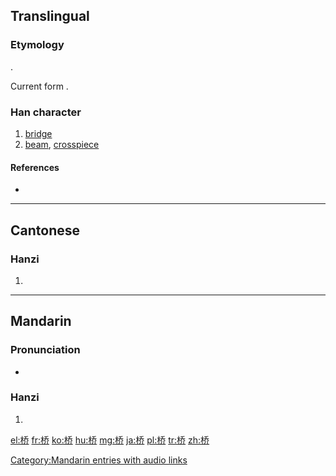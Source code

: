 {{also|橋}}
==Translingual==
{{zh-forms|桥|[[橋]]}}

===Etymology===
{{Han simp|橋|f=喬|t=乔}}.

Current form {{Han compound|木|乔}}.

===Han character===
{{Han char|rn=75|rad=木|as=06|sn=10|four=|canj=木竹大中 (DHKL)}}

# [[bridge]]
# [[beam]], [[crosspiece]]

====References====
* {{Han ref|kx=0526.211|hdz=21200.040|uh=6865|ud=26725}}

----

==Cantonese==

===Hanzi===
{{yue-hanzi|jyut=|y=kiu4|tra=橋}}

# {{defn|Cantonese|sort=木06}}

----

==Mandarin==

===Pronunciation===
* {{audio|zh-qiáo.ogg|audio}}

===Hanzi===
{{cmn-hanzi|tra=橋|pin=[[qiáo]] ([[qiao2]])|wg=ch'iao<sup>2</sup>}}

# {{defn|Mandarin|sort=木06}}

[[Category:Mandarin entries with audio links]]

[[el:桥]]
[[fr:桥]]
[[ko:桥]]
[[hu:桥]]
[[mg:桥]]
[[ja:桥]]
[[pl:桥]]
[[tr:桥]]
[[zh:桥]]